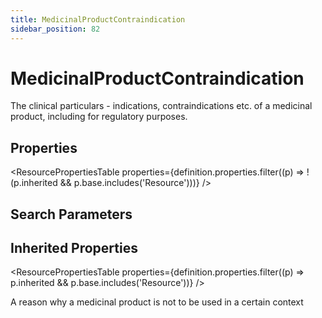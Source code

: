 ```yaml
---
title: MedicinalProductContraindication
sidebar_position: 82
---
```



# MedicinalProductContraindication

The clinical particulars - indications, contraindications etc. of a medicinal product, including for regulatory purposes.

<Tabs queryString="section">
  <TabItem value="schema" label="Schema" default>

## Properties

<ResourcePropertiesTable
  properties={definition.properties.filter((p) => !(p.inherited && p.base.includes('Resource')))}
/>

## Search Parameters

<SearchParamsTable searchParams={definition.searchParameters} />

## Inherited Properties

<ResourcePropertiesTable properties={definition.properties.filter((p) => p.inherited && p.base.includes('Resource'))} />

  </TabItem>
  <TabItem value="usage" label="Usage">
<div> <a name="scope"></a> <p> A reason why a medicinal product is not to be used in a certain context </p> </div>
  </TabItem>

</Tabs>
